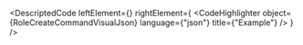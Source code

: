 
<DescriptedCode
  leftElement={<RoleCreateCommandDesc />}
  rightElement={
    <CodeHighlighter
      object={RoleCreateCommandVisualJson}
      language={"json"}
      title={"Example"}
    />
  }
/>
